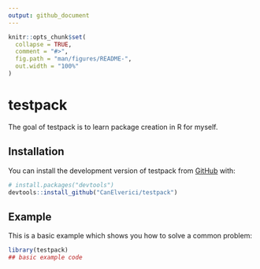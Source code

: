 ```yaml
---
output: github_document
---
```


<!-- README.md is generated from README.Rmd. Please edit that file -->

```r
knitr::opts_chunk$set(
  collapse = TRUE,
  comment = "#>",
  fig.path = "man/figures/README-",
  out.width = "100%"
)
```

# testpack

<!-- badges: start -->
<!-- badges: end -->

The goal of testpack is to learn package creation in R for myself.

## Installation

You can install the development version of testpack from [GitHub](https://github.com/) with:

``` r
# install.packages("devtools")
devtools::install_github("CanElverici/testpack")
```

## Example

This is a basic example which shows you how to solve a common problem:

```r
library(testpack)
## basic example code
```

